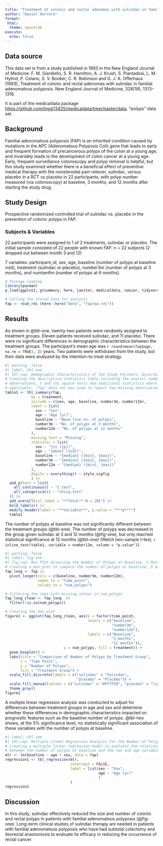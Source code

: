 ```yaml
---
title: "Treatment of colonic and rectal adenomas with sulindac in familial adenomatous polyposis"
author: "Daniel Herrera"
format: 
 html:
  theme: spacelab
execute: 
  echo: false
---
```


## Data source

This data set is from a study published in 1993 in the New England Journal of Medicine: F. M. Giardiello, S. R. Hamilton, A. J. Krush, S. Piantadosi, L. M. Hylind, P. Celano, S. V. Booker, C. R. Robinson and G. J. A. Offerhaus (1993), Treatment of colonic and rectal adenomas with sulindac in familial adenomatous polyposis. New England Journal of Medicine, 328(18), 1313–1316.

It is part of the medicaldata package <https://github.com/higgi13425/medicaldata/tree/master/data>, "polyps" data set.

## **Background**

Familial adenomatous polyposis (FAP) is an inherited condition caused by mutations in the APC (Adenomatous Polyposis Coli) gene that leads to early and frequent formation of precancerous polyps of the colon at a young age, and invariably leads to the development of colon cancer at a young age. Early, frequent surveillance colonoscopy and polyp removal is helpful, but this study examined whether there is a beneficial effect of preventive medical therapy with the nonsteroidal pain reliever, sulindac, versus placebo in a RCT vs placebo in 22 participants, with polyp number measured (via colonoscopy) at baseline, 3 months, and 12 months after starting the study drug.

## **Study Design**

Prospective randomized controlled trial of sulindac vs. placebo in the prevention of colonic polyps in FAP.

### **Subjects & Variables**

22 participants were assigned to 1 of 2 treatments, sulindac or placebo. The initial sample consisted of 22 people with known FAP. n = 22 subjects (2 dropped out between month 3 and 12)

7 variables: participant_id, sex, age, baseline (number of polyps at baseline visit), treatment (sulindac or placebo), number3m (number of polyps at 3 months), and number6m (number of polyps at 6 months).

```r
# Package loading 
library(pacman)
p_load(ggplot2, gtsummary, here, janitor, medicaldata, naniar, tidyverse)

# Calling the stored data for analysis
fap <- read_rds (here::here("data", "fapraw.rds"))
```

## **Results**
As shown in @tbl-one, twenty-two patients were randomly assigned to treatment groups. Eleven patients received sulindac, and 11 placebo. There were no significant differences in demographic characteristics between the treatment groups. The participant's mean age was `r round(mean(fap$age, na.rm = TRUE), 2)` years. Two patients were withdrawn from the study, but their data were analyzed by the intention-to-treat strategy.

```r
#| warning: false
#| label: tbl-one
#| tbl-cap: Demographic Characteristics of the Study Patients, According to Treatment Group 
# Creating the descriptive statistics table including the overall number of
# observations, t and chi square tests and additional statistics where 
# applicable. "fap" data set was used to report two missing observations  
table1 <- tbl_summary(fap, 
            by = treatment,
            include = c(sex, age, baseline, number3m, number12m),
            label = list(
              sex ~ "Sex",
              age ~ "Age (yr)",
              baseline ~ "Base-line no. of polyps", 
              number3m ~ "No. of polyps at 3 months",
              number12m ~ "No. of polyps at 12 months"
            ),
            missing_text = "Missing", 
            statistic = list(
              sex ~ "{n} ({p})",
              age ~ "{mean} ({sd})",
              baseline ~ "{median} ({min}, {max})",
              number3m ~ "{median} ({min}, {max})",
              number12m ~ "{median} ({min}, {max})"
            ), 
            digits = everything() ~ style_sigfig 
            ) |>
  add_p(test = list(
    all_continuous() ~ "t.test",
    all_categorical() ~ "chisq.test"
  )) |> 
  add_overall(col_label = "**Total** N = {N}") |> 
  bold_labels() |> 
  modify_header(label = "**Variable**", p.value = "***p***") 
  table1
```

The number of polyps at baseline was not significantly different between the treatment groups (@tbl-one). The number of polyps was decreased in the group given sulindac at 3 and 12 months (@fig-one), but only reached statistical significance at 12 months (@tbl-one) (Welch two-sample t-test, `r inline_text(table1, variable = number12m, column = "p.value")`).

```r
#| warning: false
#| label: fig-one
#| fig-cap: Box Plot Assessing the Number of Polyps at Baseline, 3 Months, and 12 Months Per Treatment Group
# Creating a box plot to compare the number of polyps at baseline, 3 months, and 12 months 
fap_long <- fap |> 
  pivot_longer(cols = c(baseline, number3m, number12m),
               names_to = "time_point",
               values_to = "num_polyps")

# Filtering the rows with missing values in num_polyps
fap_long_clean <- fap_long  |> 
  filter(!is.na(num_polyps))

# Creating the box plot
figure1 <- ggplot(fap_long_clean, aes(x = factor(time_point, 
                                      levels = c("baseline", 
                                                 "number3m", 
                                                 "number12m"),
                                      labels = c("Baseline", 
                                                 "3 months", 
                                                 "12 months")),
                           y = num_polyps, fill = treatment)) +
  geom_boxplot() +
  labs(title = "Comparison of Number of Polyps by Treatment Group",
       x = "Time Point",
       y = "Number of Polyps",
       fill = "Treatment Group") +
  scale_fill_discrete(labels = c("sulindac" = "Sulindac", 
                                 "placebo" = "Placebo")) +
  scale_fill_manual(values = c("sulindac" = "#FF7F50", "placebo" = "lightblue")) +
  theme_gray()
figure1
```

A multiple linear regression analysis was conducted to adjust for differences between treatment groups in age and sex and determine whether these differences in demographic characteristics impacted on prognostic features such as the baseline number of polyps. @tbl-two shows, at the 5% significance level, no statistically significant association of these variables with the number of polyps at baseline.  

```r
#| label: tbl-two
#| tbl-cap: Multiple Linear Regression Analysis for the Number of Polyps at Baseline
# Creating a multiple linear regression model to evaluate the relationship
# between the number of polyps at baseline and the sex and age variables 
mlr <- lm(baseline ~ age + sex, data = fap)
regression1 <- tbl_regression(mlr,
                              intercept = FALSE,
                              label = list(sex ~ "Sex",
                                           age ~ "Age (yr)"
                                           )
                              )
regression1
```

## **Discussion**
In this study, sulindac effectively reduced the size and number of colonic and rectal polyps in patients with familial adenomatous polyposis (@fig-one). Long-term clinical studies of sulindac therapy are needed in patients with familial adenomatous polyposis who have had subtotal colectomy and ileorectal anastomosis to evaluate its efficacy in reducing the occurrence of rectal cancer.